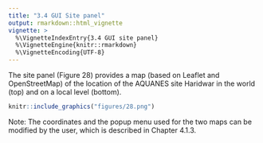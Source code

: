 ```yaml
---
title: "3.4 GUI Site panel"
output: rmarkdown::html_vignette
vignette: >
  %\VignetteIndexEntry{3.4 GUI site panel}
  %\VignetteEngine{knitr::rmarkdown}
  %\VignetteEncoding{UTF-8}
---
```


The site panel (Figure 28) provides a map (based on Leaflet and OpenStreetMap) 
of the location of the AQUANES site Haridwar in the world (top) and on a local 
level (bottom). 

```r
knitr::include_graphics("figures/28.png")
```


Note: 
The coordinates and the popup menu used for the two maps can be modified by the 
user, which is described in Chapter 4.1.3.
